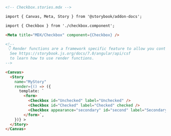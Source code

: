 ```md
<!-- Checkbox.stories.mdx -->

import { Canvas, Meta, Story } from '@storybook/addon-docs';

import { Checkbox } from './checkbox.component';

<Meta title="MDX/Checkbox" component={Checkbox} />

<!--
 👇 Render functions are a framework specific feature to allow you control on how the component renders.
  See https://storybook.js.org/docs/7.0/angular/api/csf
  to learn how to use render functions.
-->

<Canvas>
  <Story 
    name="MyStory"
    render={() => ({
      template: `
        <form>
          <Checkbox id="Unchecked" label="Unchecked" /> 
          <Checkbox id="Checked" label="Checked" checked /> 
          <Checkbox appearance="secondary" id="second" label="Secondary" checked /> 
        </form>`,
    })} >
  </Story>
</Canvas>
```